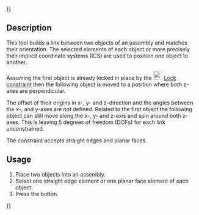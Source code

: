 {{UnfinishedDocu{{#translation:}}}}
<languages/>

{{Docnav
|[[Assembly3_ConstraintAngle|Angle]]
|[[Assembly3_ConstraintPointsCoincident|Points coincident]]
|[[Assembly3_Workbench|Assembly3]]
|IconL=Assembly_ConstraintAngle.svg
|IconR=Assembly_ConstraintPointCoincident.svg
|IconC=Assembly3_workbench_icon.svg
}}

{{GuiCommand
|Name=Assembly3 ConstraintPerpendicular
|Icon=Assembly_ConstraintPerpendicular.svg
|Workbenches=[[Assembly3_Workbench|Assembly3]]
}}

== Description ==

This tool builds a link between two objects of an assembly and matches their orientation. The selected elements of each object or more precisely their implicit coordinate systems (ICS) are used to position one object to another.

Assuming the first object is already locked in place by the [[Image:Assembly_ConstraintLock.svg‎‎|24px]] [[Assembly3_ConstraintLock|Lock constraint]] then the following object is moved to a position where both z-axes are perpendicular.

The offset of their origins in x-, y- and z-direction and the angles between the x-, and y-axes are not defined. Related to the first object the following object can still move along the x-, y- and z-axis and spin around both z-axes. This is leaving 5 degrees of freedom (DOFs) for each link unconstrained.

The constraint accepts straight edges and planar faces.

== Usage == 

# Place two objects into an assembly.
# Select one straight edge element or one planar face element of each object.
# Press the {{Button|[[Image:Assembly_ConstraintPerpendicular.svg|16px]] [[Assembly3_ConstraintPerpendicular|Perpendicular]]}} button.


{{Docnav
|[[Assembly3_ConstraintAngle|Angle]]
|[[Assembly3_ConstraintPointsCoincident|Points coincident]]
|[[Assembly3_Workbench|Assembly3]]
|IconL=Assembly_ConstraintAngle.svg
|IconR=Assembly_ConstraintPointCoincident.svg
|IconC=Assembly3_workbench_icon.svg
}}

{{Userdocnavi{{#translation:}}}}